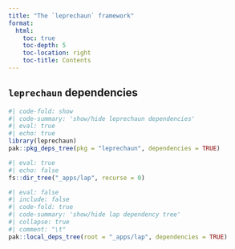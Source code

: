 ```yaml
---
title: "The `leprechaun` framework"
format:
  html: 
    toc: true
    toc-depth: 5
    toc-location: right
    toc-title: Contents
---
```



## `leprechaun` dependencies 

```r
#| code-fold: show 
#| code-summary: 'show/hide leprechaun dependencies'
#| eval: true
#| echo: true 
library(leprechaun)
pak::pkg_deps_tree(pkg = "leprechaun", dependencies = TRUE)
```

```r
#| eval: true
#| echo: false 
fs::dir_tree("_apps/lap", recurse = 0)
```

```r
#| eval: false
#| include: false
#| code-fold: true 
#| code-summary: 'show/hide lap dependency tree'
#| collapse: true 
#| comment: "\t"
pak::local_deps_tree(root = "_apps/lap", dependencies = TRUE)
```
